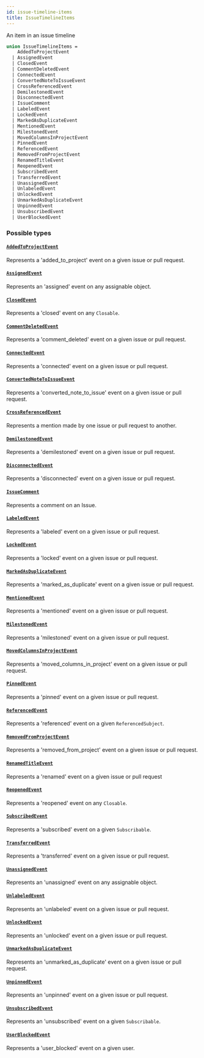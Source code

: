 ```yaml
---
id: issue-timeline-items
title: IssueTimelineItems
---
```


An item in an issue timeline

```graphql
union IssueTimelineItems =
    AddedToProjectEvent
  | AssignedEvent
  | ClosedEvent
  | CommentDeletedEvent
  | ConnectedEvent
  | ConvertedNoteToIssueEvent
  | CrossReferencedEvent
  | DemilestonedEvent
  | DisconnectedEvent
  | IssueComment
  | LabeledEvent
  | LockedEvent
  | MarkedAsDuplicateEvent
  | MentionedEvent
  | MilestonedEvent
  | MovedColumnsInProjectEvent
  | PinnedEvent
  | ReferencedEvent
  | RemovedFromProjectEvent
  | RenamedTitleEvent
  | ReopenedEvent
  | SubscribedEvent
  | TransferredEvent
  | UnassignedEvent
  | UnlabeledEvent
  | UnlockedEvent
  | UnmarkedAsDuplicateEvent
  | UnpinnedEvent
  | UnsubscribedEvent
  | UserBlockedEvent
```

### Possible types

#### [`AddedToProjectEvent`](/docs/api/objects/added-to-project-event)

Represents a 'added_to_project' event on a given issue or pull request.

#### [`AssignedEvent`](/docs/api/objects/assigned-event)

Represents an 'assigned' event on any assignable object.

#### [`ClosedEvent`](/docs/api/objects/closed-event)

Represents a 'closed' event on any `Closable`.

#### [`CommentDeletedEvent`](/docs/api/objects/comment-deleted-event)

Represents a 'comment_deleted' event on a given issue or pull request.

#### [`ConnectedEvent`](/docs/api/objects/connected-event)

Represents a 'connected' event on a given issue or pull request.

#### [`ConvertedNoteToIssueEvent`](/docs/api/objects/converted-note-to-issue-event)

Represents a 'converted_note_to_issue' event on a given issue or pull request.

#### [`CrossReferencedEvent`](/docs/api/objects/cross-referenced-event)

Represents a mention made by one issue or pull request to another.

#### [`DemilestonedEvent`](/docs/api/objects/demilestoned-event)

Represents a 'demilestoned' event on a given issue or pull request.

#### [`DisconnectedEvent`](/docs/api/objects/disconnected-event)

Represents a 'disconnected' event on a given issue or pull request.

#### [`IssueComment`](/docs/api/objects/issue-comment)

Represents a comment on an Issue.

#### [`LabeledEvent`](/docs/api/objects/labeled-event)

Represents a 'labeled' event on a given issue or pull request.

#### [`LockedEvent`](/docs/api/objects/locked-event)

Represents a 'locked' event on a given issue or pull request.

#### [`MarkedAsDuplicateEvent`](/docs/api/objects/marked-as-duplicate-event)

Represents a 'marked_as_duplicate' event on a given issue or pull request.

#### [`MentionedEvent`](/docs/api/objects/mentioned-event)

Represents a 'mentioned' event on a given issue or pull request.

#### [`MilestonedEvent`](/docs/api/objects/milestoned-event)

Represents a 'milestoned' event on a given issue or pull request.

#### [`MovedColumnsInProjectEvent`](/docs/api/objects/moved-columns-in-project-event)

Represents a 'moved_columns_in_project' event on a given issue or pull request.

#### [`PinnedEvent`](/docs/api/objects/pinned-event)

Represents a 'pinned' event on a given issue or pull request.

#### [`ReferencedEvent`](/docs/api/objects/referenced-event)

Represents a 'referenced' event on a given `ReferencedSubject`.

#### [`RemovedFromProjectEvent`](/docs/api/objects/removed-from-project-event)

Represents a 'removed_from_project' event on a given issue or pull request.

#### [`RenamedTitleEvent`](/docs/api/objects/renamed-title-event)

Represents a 'renamed' event on a given issue or pull request

#### [`ReopenedEvent`](/docs/api/objects/reopened-event)

Represents a 'reopened' event on any `Closable`.

#### [`SubscribedEvent`](/docs/api/objects/subscribed-event)

Represents a 'subscribed' event on a given `Subscribable`.

#### [`TransferredEvent`](/docs/api/objects/transferred-event)

Represents a 'transferred' event on a given issue or pull request.

#### [`UnassignedEvent`](/docs/api/objects/unassigned-event)

Represents an 'unassigned' event on any assignable object.

#### [`UnlabeledEvent`](/docs/api/objects/unlabeled-event)

Represents an 'unlabeled' event on a given issue or pull request.

#### [`UnlockedEvent`](/docs/api/objects/unlocked-event)

Represents an 'unlocked' event on a given issue or pull request.

#### [`UnmarkedAsDuplicateEvent`](/docs/api/objects/unmarked-as-duplicate-event)

Represents an 'unmarked_as_duplicate' event on a given issue or pull request.

#### [`UnpinnedEvent`](/docs/api/objects/unpinned-event)

Represents an 'unpinned' event on a given issue or pull request.

#### [`UnsubscribedEvent`](/docs/api/objects/unsubscribed-event)

Represents an 'unsubscribed' event on a given `Subscribable`.

#### [`UserBlockedEvent`](/docs/api/objects/user-blocked-event)

Represents a 'user_blocked' event on a given user.
